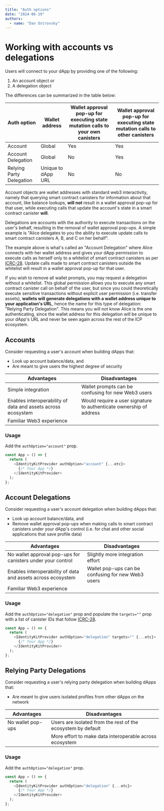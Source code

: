 ```yaml
---
title: "Auth options"
date: "2024-06-19"
authors:
  - name: "Dan Ostrovsky"
---
```


# Working with accounts vs delegations

Users will connect to your dApp by providing one of the following:

1. An account object or
2. A delegation object

The differences can be summarized in the table below:

| Auth option              | Wallet address     | Wallet approval pop-up for executing state mutation calls to your own canisters | Wallet approval pop-up for executing state mutation calls to other canisters |
| ------------------------ | ------------------ | ------------------------------------------------------------------------------- | ---------------------------------------------------------------------------- |
| Account                  | Global             | Yes                                                                             | Yes                                                                          |
| Account Delegation       | Global             | No                                                                              | Yes                                                                          |
| Relying Party Delegation | Unique to dApp URL | No                                                                              | No                                                                           |

Account objects are wallet addresses with standard web3 interactivity, namely that querying smart
contract canisters for information about that account, like balance lookups, **will not** result in
a wallet approval pop-up for that user, while executing calls that update the account's state in a
smart contract canister **will**.

Delegations are accounts with the authority to execute transactions on the user's behalf, resulting
in the removal of wallet approval pop-ups. A simple example is "Alice delegates to you the ability
to execute update calls to smart contract canisters A, B, and C on her behalf".

The example above is what's called an "Account Delegation" where Alice connects with her wallet
address and gives your dApp permission to execute calls as herself only to a whitelist of smart
contract canisters as per
[ICRC-28](https://github.com/dfinity/wg-identity-authentication/blob/main/topics/icrc_28_trusted_origins.md).
Update calls made to smart contract canisters outside the whitelist will result in a wallet approval
pop-up for that user.

If you wish to remove all wallet prompts, you may request a delegation without a whitelist. This
global permission allows you to execute any smart contract canister call on behalf of the user, but
since you could theoretically execute sensitive transactions without explicit user permission (i.e.
transfer assets), **wallets will generate delegations with a wallet address unique to your
application's URL**, hence the name for this type of delegation: "Relying Party Delegation". This
means you will not know Alice is the one authenticating, since the wallet address for this
delegation will be unique to your dApp's URL and never be seen again across the rest of the ICP
ecosystem.

## Accounts

Consider requesting a user's account when building dApps that:

- Look up account balance/data, and
- Are meant to give users the highest degree of security

| Advantages                                                   | Disadvantages                                                       |
| ------------------------------------------------------------ | ------------------------------------------------------------------- |
| Simple integration                                           | Wallet prompts can be confusing for new Web3 users                  |
| Enables interoperability of data and assets across ecosystem | Would require a user signature to authenticate ownership of address |
| Familiar Web3 experience                                     |                                                                     |

### Usage

Add the `authOption="account"` prop.

```typescript
const App = () => {
  return (
    <IdentityKitProvider authOption="account" {...etc}>
      {/* Your App */}
    </IdentityKitProvider>
  );
};
```

## Account Delegations

Consider requesting a user's account delegation when building dApps that:

- Look up account balance/data, and
- Remove wallet approval pop-ups when making calls to smart contract canisters under your dApp's
  control (i.e. for chat and other social applications that save profile data)

| Advantages                                                   | Disadvantages                                      |
| ------------------------------------------------------------ | -------------------------------------------------- |
| No wallet approval pop-ups for canisters under your control  | Slightly more integration effort                   |
| Enables interoperability of data and assets across ecosystem | Wallet pop-ups can be confusing for new Web3 users |
| Familiar Web3 experience                                     |                                                    |

### Usage

Add the `authOption="delegation"` prop and populate the `targets=""` prop with a list of canister
IDs that follow
[ICRC-28](https://github.com/dfinity/wg-identity-authentication/blob/main/topics/icrc_28_trusted_origins.md).

```typescript
const App = () => {
  return (
    <IdentityKitProvider authOption="delegation" targets="" {...etc}>
      {/* Your App */}
    </IdentityKitProvider>
  );
};
```

## Relying Party Delegations

Consider requesting a user's relying party delegation when building dApps that:

- Are meant to give users isolated profiles from other dApps on the network

| Advantages        | Disadvantages                                                |
| ----------------- | ------------------------------------------------------------ |
| No wallet pop-ups | Users are isolated from the rest of the ecosystem by default |
|                   | More effort to make data interoperable across ecosystem      |

### Usage

Add the `authOption="delegation"` prop.

```typescript
const App = () => {
  return (
    <IdentityKitProvider authOption="delegation" {...etc}>
      {/* Your App */}
    </IdentityKitProvider>
  );
};
```
